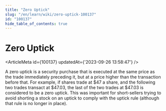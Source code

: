 ```yaml
---
title: "Zero Uptick"
slug: "/en/learn/wiki/zero-uptick-100137"
id: "100137"
hide_table_of_contents: true
---
```



# Zero Uptick

<ArticleMeta id={100137} updatedAt={'2023-09-26 13:58:47'} />
<div className='border-solid border-b border-t-0 my-4 border-[var(--ifm-color-gray-300)]' />

A zero uptick is a security purchase that is executed at the same price as the trade immediately preceding it, but at a price higher than the transaction before that. For example, if shares trade at $47 a share, and the following two trades transact at $47.03, the last of the two trades at $47.03 is considered to be a zero uptick. This was important for short-sellers trying to avoid shorting a stock on an uptick to comply with the uptick rule (although that rule is no longer in place).
